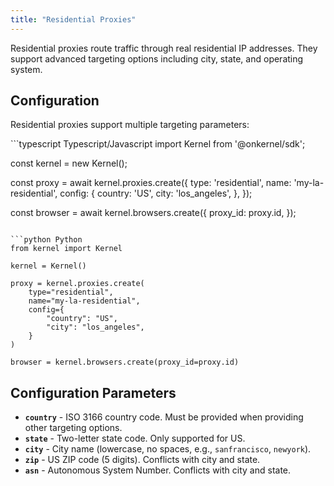 ```yaml
---
title: "Residential Proxies"
---
```


Residential proxies route traffic through real residential IP addresses. They support advanced targeting options including city, state, and operating system.

## Configuration

Residential proxies support multiple targeting parameters:

<CodeGroup>
```typescript Typescript/Javascript
import Kernel from '@onkernel/sdk';

const kernel = new Kernel();

const proxy = await kernel.proxies.create({
  type: 'residential',
  name: 'my-la-residential',
  config: {
    country: 'US',
    city: 'los_angeles',
  },
});

const browser = await kernel.browsers.create({
  proxy_id: proxy.id,
});
```

```python Python
from kernel import Kernel

kernel = Kernel()

proxy = kernel.proxies.create(
    type="residential",
    name="my-la-residential",
    config={
        "country": "US",
        "city": "los_angeles",
    }
)

browser = kernel.browsers.create(proxy_id=proxy.id)
```
</CodeGroup>

## Configuration Parameters

- **`country`** - ISO 3166 country code. Must be provided when providing other targeting options.
- **`state`** - Two-letter state code. Only supported for US.
- **`city`** - City name (lowercase, no spaces, e.g., `sanfrancisco`, `newyork`).
- **`zip`** - US ZIP code (5 digits). Conflicts with city and state.
- **`asn`** - Autonomous System Number. Conflicts with city and state.
